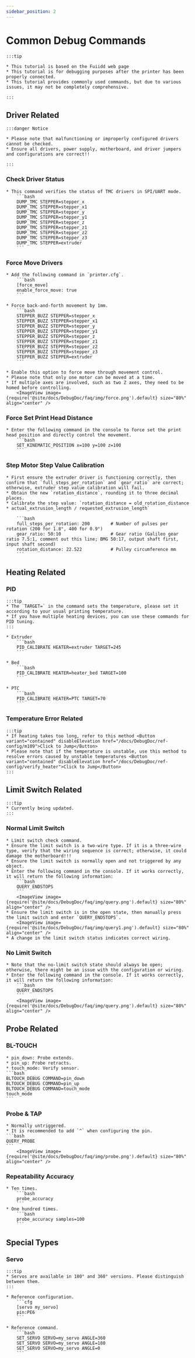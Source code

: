 ```yaml
---
sidebar_position: 2
---
```







# Common Debug Commands

    :::tip

    * This tutorial is based on the Fuiidd web page
    * This tutorial is for debugging purposes after the printer has been properly connected.
    * This tutorial provides commonly used commands, but due to various issues, it may not be completely comprehensive.

    :::

## Driver Related

    :::danger Notice

    * Please note that malfunctioning or improperly configured drivers cannot be checked.
    * Ensure all drivers, power supply, motherboard, and driver jumpers and configurations are correct!!

    :::


### Check Driver Status

    * This command verifies the status of TMC drivers in SPI/UART mode.
        ```bash
        DUMP_TMC STEPPER=stepper_x
        DUMP_TMC STEPPER=stepper_x1
        DUMP_TMC STEPPER=stepper_y
        DUMP_TMC STEPPER=stepper_y1
        DUMP_TMC STEPPER=stepper_z
        DUMP_TMC STEPPER=stepper_z1
        DUMP_TMC STEPPER=stepper_z2
        DUMP_TMC STEPPER=stepper_z3
        DUMP_TMC STEPPER=extruder
        ```

### Force Move Drivers

    * Add the following command in `printer.cfg`.
        ```bash
        [force_move]
        enable_force_move: true
        ```

    * Force back-and-forth movement by 1mm.
        ```bash
        STEPPER_BUZZ STEPPER=stepper_x
        STEPPER_BUZZ STEPPER=stepper_x1
        STEPPER_BUZZ STEPPER=stepper_y
        STEPPER_BUZZ STEPPER=stepper_y1
        STEPPER_BUZZ STEPPER=stepper_z
        STEPPER_BUZZ STEPPER=stepper_z1
        STEPPER_BUZZ STEPPER=stepper_z2
        STEPPER_BUZZ STEPPER=stepper_z3
        STEPPER_BUZZ STEPPER=extruder
        ```

    * Enable this option to force move through movement control.
    * Please note that only one motor can be moved at a time.
    * If multiple axes are involved, such as two Z axes, they need to be homed before controlling.
        <ImageView image={require('@site/docs/DebugDoc/faq/img/force.png').default} size="80%" align="center" />

### Force Set Print Head Distance

    * Enter the following command in the console to force set the print head position and directly control the movement.
        ```bash
        SET_KINEMATIC_POSITION x=100 y=100 z=100
        ```

### Step Motor Step Value Calibration
    * First ensure the extruder driver is functioning correctly, then confirm that `full_steps_per_rotation` and `gear_ratio` are correct; otherwise, extruder step value calibration will fail.
    * Obtain the new `rotation_distance`, rounding it to three decimal places.
    * Calibrate the step value: `rotation_distance = old_rotation_distance * actual_extrusion_length / requested_extrusion_length`
    
        ```bash
        full_steps_per_rotation: 200        # Number of pulses per rotation (200 for 1.8°, 400 for 0.9°)
        gear_ratio: 50:10                   # Gear ratio (Galileo gear ratio 7.5:1, comment out this line; BMG 50:17, output shaft first, input shaft second)
        rotation_distance: 22.522           # Pulley circumference mm
        ```

## Heating Related

### PID
    :::tip
    * The `TARGET=` in the command sets the temperature, please set it according to your usual printing temperature.
    * If you have multiple heating devices, you can use these commands for PID tuning.
    :::

    * Extruder
        ```bash
        PID_CALIBRATE HEATER=extruder TARGET=245
        ```

    * Bed
        ```bash
        PID_CALIBRATE HEATER=heater_bed TARGET=100
        ```

    * PTC
        ```bash
        PID_CALIBRATE HEATER=PTC TARGET=70
        ```

### Temperature Error Related

    :::tip
    * If heating takes too long, refer to this method <Button variant="contained" disableElevation href="/docs/DebugDoc/ref-config/m109">Click to Jump</Button>
    * Please note that if the temperature is unstable, use this method to resolve errors caused by unstable temperatures <Button variant="contained" disableElevation href="/docs/DebugDoc/ref-config/verify_heater">Click to Jump</Button>
    :::

## Limit Switch Related

    :::tip
    * Currently being updated.
    :::

### Normal Limit Switch
    * Limit switch check command.
    * Ensure the limit switch is a two-wire type. If it is a three-wire type, verify that the wiring sequence is correct; otherwise, it could damage the motherboard!!!
    * Ensure the limit switch is normally open and not triggered by any object.
    * Enter the following command in the console. If it works correctly, it will return the following information:
        ```bash
        QUERY_ENDSTOPS
        ```
        <ImageView image={require('@site/docs/DebugDoc/faq/img/query.png').default} size="80%" align="center" />
    * Ensure the limit switch is in the open state, then manually press the limit switch and enter `QUERY_ENDSTOPS`.
        <ImageView image={require('@site/docs/DebugDoc/faq/img/query1.png').default} size="80%" align="center" />
    * A change in the limit switch status indicates correct wiring.

### No Limit Switch
    * Note that the no-limit switch state should always be open; otherwise, there might be an issue with the configuration or wiring.
    * Enter the following command in the console. If it works correctly, it will return the following information:
        ```bash
        QUERY_ENDSTOPS
        ```
        <ImageView image={require('@site/docs/DebugDoc/faq/img/query.png').default} size="80%" align="center" />

## Probe Related

### BL-TOUCH

    * pin_down: Probe extends.
    * pin_up: Probe retracts.
    * touch_mode: Verify sensor.
    ```bash
    BLTOUCH_DEBUG COMMAND=pin_down
    BLTOUCH_DEBUG COMMAND=pin_up
    BLTOUCH_DEBUG COMMAND=touch_mode
    touch_mode
    ```

### Probe & TAP

    * Normally untriggered.
    * It is recommended to add `^` when configuring the pin.
    ```bash
    QUERY_PROBE
    ```
        <ImageView image={require('@site/docs/DebugDoc/faq/img/probe.png').default} size="80%" align="center" />

### Repeatability Accuracy
    * Ten times.
        ```bash
        probe_accuracy
        ```
    * One hundred times.
        ```bash
        probe_accuracy samples=100
        ```

## Special Types

### Servo

    :::tip
    * Servos are available in 180° and 360° versions. Please distinguish between them.
    :::

    * Reference configuration.
        ```cfg
        [servo my_servo]
        pin:PE6
        ```

    * Reference command.
        ```bash
        SET_SERVO SERVO=my_servo ANGLE=360
        SET_SERVO SERVO=my_servo ANGLE=180
        SET_SERVO SERVO=my_servo ANGLE=0
        ```